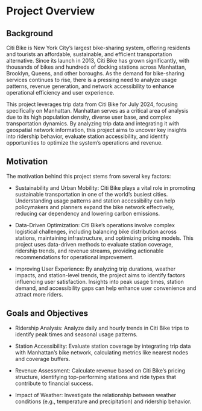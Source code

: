 # Project Overview

## Background

Citi Bike is New York City's largest bike-sharing system, offering residents and tourists an affordable, sustainable, and efficient transportation alternative. Since its launch in 2013, Citi Bike has grown significantly, with thousands of bikes and hundreds of docking stations across Manhattan, Brooklyn, Queens, and other boroughs. As the demand for bike-sharing services continues to rise, there is a pressing need to analyze usage patterns, revenue generation, and network accessibility to enhance operational efficiency and user experience.

This project leverages trip data from Citi Bike for July 2024, focusing specifically on Manhattan. Manhattan serves as a critical area of analysis due to its high population density, diverse user base, and complex transportation dynamics. By analyzing trip data and integrating it with geospatial network information, this project aims to uncover key insights into ridership behavior, evaluate station accessibility, and identify opportunities to optimize the system's operations and revenue.

## Motivation

The motivation behind this project stems from several key factors:

- Sustainability and Urban Mobility: Citi Bike plays a vital role in promoting sustainable transportation in one of the world's busiest cities. Understanding usage patterns and station accessibility can help policymakers and planners expand the bike network effectively, reducing car dependency and lowering carbon emissions.

- Data-Driven Optimization: Citi Bike's operations involve complex logistical challenges, including balancing bike distribution across stations, maintaining infrastructure, and optimizing pricing models. This project uses data-driven methods to evaluate station coverage, ridership trends, and revenue streams, providing actionable recommendations for operational improvement.

- Improving User Experience: By analyzing trip durations, weather impacts, and station-level trends, the project aims to identify factors influencing user satisfaction. Insights into peak usage times, station demand, and accessibility gaps can help enhance user convenience and attract more riders.



## Goals and Objectives
- Ridership Analysis: Analyze daily and hourly trends in Citi Bike trips to identify peak times and seasonal usage patterns.

- Station Accessibility: Evaluate station coverage by integrating trip data with Manhattan's bike network, calculating metrics like nearest nodes and coverage buffers.

- Revenue Assessment: Calculate revenue based on Citi Bike's pricing structure, identifying top-performing stations and ride types that contribute to financial success.

- Impact of Weather: Investigate the relationship between weather conditions (e.g., temperature and precipitation) and ridership behavior.
